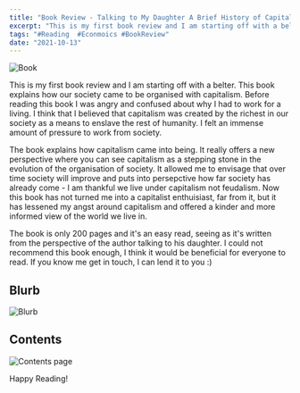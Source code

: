 ```yaml
---
title: "Book Review - Talking to My Daughter A Brief History of Capitalism by Yanis Varoufakis"
excerpt: "This is my first book review and I am starting off with a belter. This book explains how our society came to be organised with capitalism..."
tags: "#Reading  #Econmoics #BookReview"
date: "2021-10-13"
---
```

<div className='flex justify-center mt-2'>
  <Image  src={'/images/book1.jpg'}  alt="Book" width={414} height={575} placeholder='blur' blurDataURL='/images/book1.jpg'  />
</div>

This is my first book review and I am starting off with a belter. This book explains how our society came to be organised with capitalism. Before reading this book I was angry and confused about why I had to work for a living. I think that I believed that capitalism was created by the richest in our society as a means to enslave the rest of humanity. I felt an immense amount of pressure to work from society.

The book explains how capitalism came into being. It really offers a new perspective where you can see capitalism as a stepping stone in the evolution of the organisation of society. It allowed me to envisage that over time society will improve and puts into persepctive how far society has already come - I am thankful we live under capitalism not feudalism. Now this book has not turned me into a capitalist enthuisiast, far from it, but it has lessened my angst around capitalism and offered a kinder and more informed view of the world we live in.

The book is only 200 pages and it's an easy read, seeing as it's written from the perspective of the author talking to his daughter. I could not recommend this book enough, I think it would be beneficial for everyone to read. If you know me get in touch, I can lend it to you :)
## Blurb

<div className='flex justify-center mt-2'>
  <Image  src={'/images/book1blurb.jpg'}  alt="Blurb" width={414} height={575} placeholder='blur' blurDataURL='/images/book1blurb.jpg'  />
</div>

## Contents

<div className='flex justify-center mt-2'>
  <Image  src={'/images/book1contents.jpg'}  alt="Contents page" width={414} height={575} placeholder='blur' blurDataURL='/images/book1contents.jpg'  />
</div>

Happy Reading!
